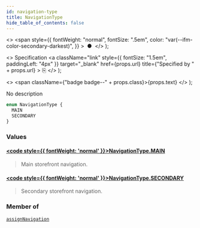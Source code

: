 ```yaml
---
id: navigation-type
title: NavigationType
hide_table_of_contents: false
---
```


  <>
    <span
      style={{
        fontWeight: "normal",
        fontSize: ".5em",
        color: "var(--ifm-color-secondary-darkest)",
      }}
    >
      &nbsp;●&nbsp;
    </span>
  </>
);

  <>
    Specification
    <a
      className="link"
      style={{ fontSize: "1.5em", paddingLeft: "4px" }}
      target="\_blank"
      href={props.url}
      title={"Specified by " + props.url}
    >
      ⎘
    </a>
  </>
);

  <>
    <span className={"badge badge--" + props.class}>{props.text}</span>
  </>
);

No description

```graphql
enum NavigationType {
  MAIN
  SECONDARY
}
```

### Values

#### [<code style={{ fontWeight: 'normal' }}>NavigationType.<b>MAIN</b></code>](#)

> Main storefront navigation.

#### [<code style={{ fontWeight: 'normal' }}>NavigationType.<b>SECONDARY</b></code>](#)

> Secondary storefront navigation.

### Member of

[`assignNavigation`](../../../api-reference/miscellaneous/mutations/assign-navigation) <Badge class="secondary" text="mutation"/>
